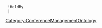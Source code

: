 {{{info|add title=New Talk|edit title=Edit Talk|page name=C<unique number;random;10>}}}
{{FormHeader|Talk}}
  !HeldBy
  |{{{field|HeldBy|input type=dropdown|values from category=Participant}}}
{{StandardFormSections}}
{{FormFooter}}
<noinclude>[[Category:ConferenceManagementOntology]]</noinclude>
